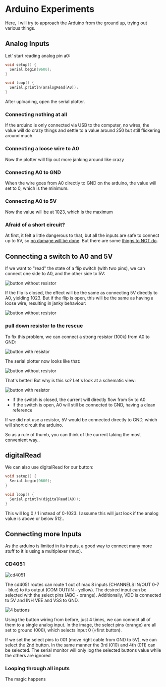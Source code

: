 # Arduino Experiments

Here, I will try to approach the Arduino from the ground up, trying out various things.

## Analog Inputs

Let' start reading analog pin a0:

```c
void setup() {
  Serial.begin(9600);
}

void loop() {
  Serial.println(analogRead(A0));
}
```

After uploading, open the serial plotter.

### Connecting nothing at all

If the arduino is only connected via USB to the computer, no wires, the value will do crazy things and settle to a value around 250 but still flickering around much.

### Connecting a loose wire to A0

Now the plotter will flip out more janking around like crazy

### Connecting A0 to GND

When the wire goes from A0 directly to GND on the arduino, the value will set to 0, which is the minimum.

### Connecting A0 to 5V

Now the value will be at 1023, which is the maximum

### Afraid of a short circuit?

At first, it felt a little dangerous to that, but all the inputs are safe to connect up to 5V, so [no damage will be done](https://forum.arduino.cc/index.php?topic=422757.0).
But there are some [things to NOT do](https://www.rugged-circuits.com/10-ways-to-destroy-an-arduino).

## Connecting a switch to A0 and 5V

If we want to "read" the state of a flip switch (with two pins), we can connect one side to A0, and the other side to 5V:

![button without resistor](./arduino/button-without-resistor-bb.png)

If the flip is closed, the effect will be the same as connecting 5V directly to A0, yielding 1023.
But if the flip is open, this will be the same as having a loose wire, resulting in janky behaviour:

![button without resistor](./arduino/messy-square.png)

### pull down resistor to the rescue

To fix this problem, we can connect a strong resistor (100k) from A0 to GND:

![button with resistor](./arduino/button-with-resistor-bb.png)

The serial plotter now looks like that:

![button without resistor](./arduino/clean-square.png)

That's better! But why is this so? Let's look at a schematic view:

![button with resistor](./arduino/button-with-resistor-plan.png)

- If the switch is closed, the current will directly flow from 5v to A0
- If the switch is open, A0 will still be connected to GND, having a clean reference

If we did not use a resistor, 5V would be connected directly to GND, which will short circuit the arduino. 

So as a rule of thumb, you can think of the current taking the most convenient way..

## digitalRead

We can also use digitalRead for our button:

```c
void setup() {
  Serial.begin(9600);
}

void loop() {
  Serial.println(digitalRead(A0));
}
```

This will log 0 / 1 instead of 0-1023. I assume this will just look if the analog value is above or below 512..

## Connecting more Inputs

As the arduino is limited in its inputs, a good way to connect many more stuff to it is using a multiplexer (mux).

### CD4051

![cd4051](./arduino/cd4051.png)

The cd4051 routes can route 1 out of max 8 inputs (CHANNELS IN/OUT 0-7 - blue) to its output (COM OUT/IN - yellow). 
The desired input can be selected with the select pins (ABC - orange). Additionally, VDD is connected to 5V and INH VEE and VSS to GND.

![4 buttons](./arduino/cd4051-with-buttons-bb.png)

Using the button wiring from before, just 4 times, we can connect all of them to a single analog input.
In the image, the select pins (orange) are all set to ground (000), which selects input 0 (=first button).

If we set the select pins to 001 (move right cable from GND to 5V), we can select the 2nd button.
In the same manner the 3rd (010) and 4th (011) can be selected. 
The serial monitor will only log the selected buttons value while the others are ignored

### Looping through all inputs

The magic happens